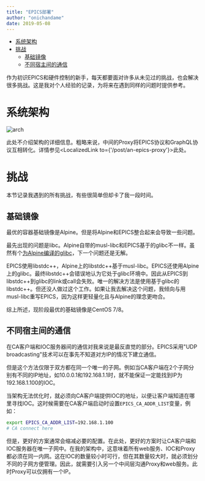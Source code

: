 ```yaml
---
title: "EPICS部署"
author: "onichandame"
date: 2019-05-08
---
```



<!-- vim-markdown-toc GFM -->

* [系统架构](#系统架构)
* [挑战](#挑战)
  * [基础镜像](#基础镜像)
  * [不同宿主间的通信](#不同宿主间的通信)

<!-- vim-markdown-toc -->

作为初识EPICS和硬件控制的新手，每天都要面对许多从未见过的挑战，也会解决很多挑战。这是我对个人经验的记录，为将来在遇到同样的问题时提供参考。

# 系统架构

![arch](/image/epics-arch.png)

此处不介绍架构的详细信息。粗略来说，中间的Proxy将EPICS协议和GraphQL协议互相转化。详情参见<LocalizedLink to={'/post/an-epics-proxy'}>此处</LocalizedLink>。

# 挑战

本节记录我遇到的所有挑战，有些很简单但却卡了我一段时间。

## 基础镜像

最优的容器基础镜像是Alpine。但是将Alpine和EPICS整合起来会导致一些问题。

最先出现的问题是libc。Alpine自带的musl-libc和EPICS基于的glibc不一样。虽然有个[为Alpine编译的glibc][alpine-glibc]，下一个问题还是无解。

EPICS使用libstdc++，Alpine上的libstdc++基于musl-libc。EPICS还使用Alpine上的glibc。最终libstdc++会错误地认为它处于glibc环境中。因此从EPICS到libstdc++到glibc的link或call会失败。唯一的解决方法是使用基于glibc的libstdc++。但还没人做过这个工作。如果让我去解决这个问题，我倾向与用musl-libc重写EPICS，因为这样更轻量化且与Alpine的理念更吻合。

综上所述，现阶段最优的基础镜像是CentOS 7/8。

## 不同宿主间的通信

在CA客户端和IOC服务器间的通信对我来说是最反直觉的部分。EPICS采用"UDP broadcasting"技术可以在事先不知道对方IP的情况下建立通信。

但是这个方法仅限于双方都在同一个唯一的子网。例如当CA客户端在2个子网分别有不同的IP地址，如10.0.0.1和192.168.1.1时，就不能保证一定能找到IP为192.168.1.100的IOC。

当架构无法优化时，就必须向CA客户端提供IOC的地址，以便让客户端知道在哪里寻找IOC。这时候需要在CA客户端启动时设置`EPICS_CA_ADDR_LIST`变量，例如：

```bash
export EPICS_CA_ADDR_LIST=192.168.1.100
# CA connect here
```

但是，更好的方案通常会缩减必要的配置。在此处，更好的方案时让CA客户端和IOC服务器在唯一子网中。在我的架构中，这意味着所有web服务、IOC和Proxy都必须在同一内网。这在IOC的数量较小时可行，但在其数量较大时，就必须划分不同的子网方便管理。因此，就需要引入另一个中间层沟通Proxy和web服务。此时Proxy可以仅拥有一个IP。

[alpine-glibc]: https://github.com/sgerrand/alpine-pkg-glibc
